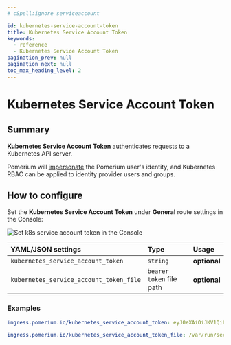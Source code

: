```yaml
---
# cSpell:ignore serviceaccount

id: kubernetes-service-account-token
title: Kubernetes Service Account Token
keywords:
  - reference
  - Kubernetes Service Account Token
pagination_prev: null
pagination_next: null
toc_max_heading_level: 2
---
```



# Kubernetes Service Account Token

## Summary

**Kubernetes Service Account Token** authenticates requests to a Kubernetes API server.

Pomerium will [impersonate](https://kubernetes.io/docs/reference/access-authn-authz/authentication/#user-impersonation) the Pomerium user's identity, and Kubernetes RBAC can be applied to identity provider users and groups.

## How to configure

<Tabs>
<TabItem value="Enterprise" label="Enterprise">

Set the **Kubernetes Service Account Token** under **General** route settings in the Console:

![Set k8s service account token in the Console](../img/routes/k8s/kubernetes-bearer-token.png)

</TabItem>
<TabItem value="Kubernetes" label="Kubernetes">

| **YAML**/**JSON** settings | **Type** | **Usage** |
| :-- | :-- | :-- |
| `kubernetes_service_account_token` | `string` | **optional** |
| `kubernetes_service_account_token_file` | `bearer token` file path | **optional** |

### Examples

```yaml
ingress.pomerium.io/kubernetes_service_account_token: eyJ0eXAiOiJKV1QiLCJhbGciOiJ...

ingress.pomerium.io/kubernetes_service_account_token_file: /var/run/secrets/kubernetes.io/serviceaccount/token
```

</TabItem>
</Tabs>
